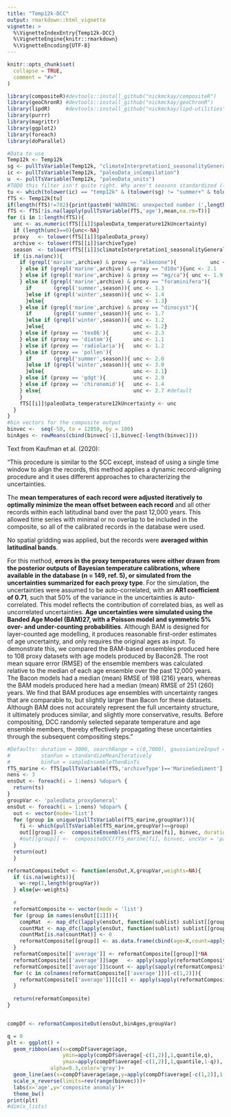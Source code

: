 ```yaml
---
title: "Temp12k-DCC"
output: rmarkdown::html_vignette
vignette: >
  %\VignetteIndexEntry{Temp12k-DCC}
  %\VignetteEngine{knitr::rmarkdown}
  %\VignetteEncoding{UTF-8}
---
```


```r
knitr::opts_chunk$set(
  collapse = TRUE,
  comment = "#>"
)
```

```r
library(compositeR)#devtools::install_github("nickmckay/compositeR")
library(geoChronR) #devtools::install_github("nickmckay/geoChronR")
library(lipdR)     #devtools::install_github("nickmckay/lipd-utilities",subdir = "R")
library(purrr)
library(magrittr)
library(ggplot2)
library(foreach)
library(doParallel)
```

```r
#Data to use
Temp12k <- Temp12k
sg <- pullTsVariable(Temp12k, "climateInterpretation1_seasonalityGeneral")
ic <- pullTsVariable(Temp12k, "paleoData_inCompilation")
u  <- pullTsVariable(Temp12k, "paleoData_units")
#TODO this filter isn't quite right. Why aren't seasons standardized (length of fTS should be 782 not 827)
tu <- which(tolower(ic) == "temp12k" & (tolower(sg) != "summer+" & tolower(sg) != "winter+") & tolower(u) == "degc")
fTS <- Temp12k[tu]
if(length(fTS)!=782){print(paste0('WARNING: unexpected number (',length(fTS),') of proxy records filtered. The expected number should be 782 for DCC'))}
fTS <- fTS[!is.na(lapply(pullTsVariable(fTS,'age'),mean,na.rm=T))]
for (i in 1:length(fTS)){ 
  unc <- as.numeric(fTS[[i]]$paleoData_temperature12kUncertainty)
  if (length(unc)==0){unc<-NA}
  proxy   <- tolower(fTS[[i]]$paleoData_proxy)
  archive <- tolower(fTS[[i]]$archiveType)
  season  <- tolower(fTS[[i]]$climateInterpretation1_seasonalityGeneral)
  if (is.na(unc)){
    if (grepl('marine',archive) & proxy == "alkenone"){           unc <- 1.7
    } else if (grepl('marine',archive) & proxy == "d18o"){unc <- 2.1
    } else if (grepl('marine',archive) & proxy == "mg/ca"){ unc <- 1.9
    } else if (grepl('marine',archive) & proxy == "foraminifera"){
      if       (grepl('summer',season)){ unc <- 1.3
      }else if (grepl('winter',season)){ unc <- 1.4
      }else{                             unc <- 1.3}
    } else if (grepl('marine',archive) & proxy == "dinocyst"){
      if       (grepl('summer',season)){ unc <- 1.7
      }else if (grepl('winter',season)){ unc <- 1.2
      }else{                             unc <- 1.2}
    } else if (proxy == 'tex86'){        unc <- 2.3
    } else if (proxy == 'diatom'){       unc <- 1.1
    } else if (proxy == 'radiolaria'){   unc <- 1.2
    } else if (proxy == 'pollen'){
      if       (grepl('summer',season)){ unc <- 2.0
      }else if (grepl('winter',season)){ unc <- 3.0
      }else{                             unc <- 2.1}
    } else if (proxy == 'gdgt'){         unc <- 2.9
    } else if (proxy == 'chironomid'){   unc <- 1.4
    } else{                              unc <- 2.7 #default
    }
    fTS[[i]]$paleoData_temperature12kUncertainty <- unc
  }
}
#bin vectors for the composite output
binvec <-  seq(-50, to = 12050, by = 100)
binAges <- rowMeans(cbind(binvec[-1],binvec[-length(binvec)]))

```

Text from Kaufman et al. (2020):

"This procedure is similar to the SCC except, instead of using a single time window to align the records, this method applies a dynamic record-aligning procedure and it uses different approaches to characterizing the uncertainties.

The **mean temperatures of each record were adjusted iteratively to optimally minimize the mean offset between each record** and all other records within each latitudinal band over the past 12,000 years. This allowed time series with minimal or no overlap to be included in the composite, so all of the calibrated records in the database were used.

No spatial gridding was applied, but the records were **averaged within latitudinal bands**.

For this method, **errors in the proxy temperatures were either drawn from the posterior outputs of Bayesian temperature calibrations, where available in the database (n = 149, ref. 5), or simulated from the uncertainties summarized for each proxy type**. For the simulation, the uncertainties were assumed to be auto-correlated, with an **AR1 coefficient of 0.71**, such that 50% of the variance in the uncertainties is auto-correlated. This model reflects the contribution of correlated bias, as well as uncorrelated uncertainties. **Age uncertainties were simulated using the Banded Age Model (BAM)27, with a Poisson model and symmetric 5% over- and under-counting probabilities**. Although BAM is designed for layer-counted age modelling, it produces reasonable first-order estimates of age uncertainty, and only requires the original ages as input. To demonstrate this, we compared the BAM-based ensembles produced here to 108 proxy datasets with age models produced by Bacon28. The root mean square error (RMSE) of the ensemble members was calculated relative to the median of each age ensemble over the past 12,000 years. The Bacon models had a median (mean) RMSE of 198 (216) years, whereas the BAM models produced here had a median (mean) RMSE of 251 (260) years. We find that BAM produces age ensembles with uncertainty ranges that are comparable to, but slightly larger than Bacon for these datasets. Although BAM does not accurately represent the full uncertainty structure, it ultimately produces similar, and slightly more conservative, results. Before compositing, DCC randomly selected separate temperature and age ensemble members, thereby effectively propagating these uncertainties through the subsequent compositing steps."

```r
#Defaults: duration = 3000, searchRange = c(0,7000), gaussianizeInput = FALSE, normalizeVariance = FALSE, 
#          stanFun = standardizeMeanIteratively
#          binFun = sampleEnsembleThenBinTs
fTS_marine <- fTS[pullTsVariable(fTS,'archiveType')=='MarineSediment']
nens <- 3
ensOut <- foreach(i = 1:nens) %dopar% {
  return(ts)
}
groupVar <- 'paleoData_proxyGeneral'
ensOut <- foreach(i = 1:nens) %dopar% {
  out <- vector(mode='list')
  for (group in unique(pullTsVariable(fTS_marine,groupVar))){
    fi <- which(pullTsVariable(fTS_marine,groupVar)==group)
    out[[group]] <-  compositeEnsembles(fTS_marine[fi], binvec, duration = 3000, searchRange = c(0,7000), stanFun = standardizeMeanIteratively, uncVar = 'paleoData_temperature12kUncertainty')
    #out[[group]] <-  compositeDCC(fTS_marine[fi], binvec, uncVar = 'paleoData_temperature12kUncertainty')
  }
  return(out)
  }


```

```r
reformatCompositeOut <- function(ensOut,X,groupVar,weights=NA){
  if (is.na(weights)){
    w<-rep(1,length(groupVar))
  } else{w<-weights}
  
  #
  reformatComposite <- vector(mode = 'list')
  for (group in names(ensOut[[1]])){
    compMat  <- map_dfc(lapply(ensOut, function(sublist) sublist[[group]]), extract2, 'composite')
    countMat <- map_dfc(lapply(ensOut, function(sublist) sublist[[group]]), extract2, 'timeCount')
    countMat[is.na(countMat)] <- 0
    reformatComposite[[group]] <- as.data.frame(cbind(age=X,count=apply(countMat,1,median),compMat))
  }
  reformatComposite[['average']] <- reformatComposite[[group]]*NA
  reformatComposite[['average']]$age   <- apply(sapply(reformatComposite, function(df) df$age),1,mean,na.rm=T)
  reformatComposite[['average']]$count <- apply(sapply(reformatComposite, function(df) df$count),1,sum,na.rm=T)
  for (c in colnames(reformatComposite[['average']])[-c(1,2)]){
    reformatComposite[['average']][[c]] <- apply(sapply(reformatComposite, function(df) df[[c]]),1,mean,na.rm=T)
  }
  
  return(reformatComposite)
}


compDf <- reformatCompositeOut(ensOut,binAges,groupVar)

```

```r
q = 0
plt <- ggplot() +
  geom_ribbon(aes(x=compDf$average$age,
                  ymin=apply(compDf$average[-c(1,2)],1,quantile,q),
                  ymax=apply(compDf$average[-c(1,2)],1,quantile,1-q)),
              alpha=0.3,color='grey')+
  geom_line(aes(x=compDf$average$age,y=apply(compDf$average[-c(1,2)],1,median)),color='black',size=2)+
  scale_x_reverse(limits=rev(range(binvec)))+
  labs(x='age',y='composite anomaly')+
  theme_bw()
print(plt)
#dim(x_lists)
```

